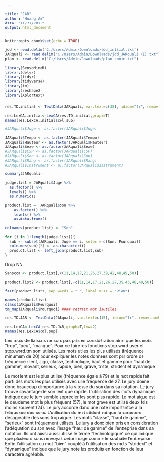 ```yaml
---

title: "JAR"
author: "Hoang An"
date: "11/27/2021"
output: html_document
---
```


```r
knitr::opts_chunk$set(echo = TRUE)
```

```r
jdd <- read.delim("C:/Users/Admin/Downloads/jdd_initial.txt")
JARquali <- read.delim("C:/Users/Admin/Downloads/jdd_JARquali (1).txt")
plan <- read.delim("C:/Users/Admin/Downloads/plan sonic.txt")
```

```r
library(SensoMineR)
library(dplyr)
library(tidyr)
library(tidyverse)
library(tm)
library(reshape2)
library(Xplortext)
```

###

```r
res.TD.initial <- TextData(JARquali, var.text=c(35), idiom="fr", remov.number=FALSE, context.quali=c("Juge","Son"), context.quanti = c(2,7:33), stop.word.user =	c("trop","assez","peu","fait","tout"), stop.word.tm = TRUE, graph = TRUE)

res.LexCA.initial<-LexCA(res.TD.initial,graph=T)
names(res.LexCA.initial$col.sup)
```

```r
#JARquali$Juge <- as.factor(JARquali$Juge)

JARquali$Tempo <- as.factor(JARquali$Tempo)
JARquali$Hauteur <- as.factor(JARquali$Hauteur)
JARquali$Sexe <- as.factor(JARquali$Sexe)
#JARquali$CSP <- as.factor(JARquali$CSP)
#JARquali$Son <- as.factor(JARquali$Son)
#JARquali$Rang <- as.factor(JARquali$Rang)
#JARquali$Instrument <- as.factor(JARquali$Instrument)

summary(JARquali)
```

```r
judge.list = JARquali$Juge %>%
  as.factor() %>%
  levels() %>%
  as.numeric()

product.list =  JARquali$Son %>%
    as.factor() %>%
    levels() %>%
    as.data.frame()
    
colnames(product.list) <- "Son"

```

```r
for (i in 1:length(judge.list)){
  sub <- subset(JARquali, Juge == i, selec = c(Son, Pourquoi))
  colnames(sub)[2] <- as.character(i) 
  product.list <- left_join(product.list,sub)
}
```

Drop NA 

```r
Sanscom <- product.list[,c(11,14,17,21,26,27,39,42,48,49,50)]

product.list2 <- product.list[,-c(11,14,17,21,26,27,39,43,48,49,50)]

fast(product.list2, sep.words = " ", label.miss = "Rien")

names(product.list)
class(JARquali$Pourquoi)
tm_map(JARquali$Pourquoi) #### retrait mot inutiles

```
```r
res.TD.JAR <- TextData(JARquali, var.text=c(35), idiom="fr", remov.number=FALSE, context.quali=c("Sexe","Tempo","Hauteur","Instrument"), context.quanti = c(7:25,34), stop.word.user =	c("trop","assez","peu","fait","tout"), stop.word.tm = TRUE, graph = TRUE)

```

```r
res.LexCA<-LexCA(res.TD.JAR,graph=T,lmw=2)
names(res.LexCA$col.sup)
```

Les mots de liaisons ne sont pas pris en considèration ainsi que les mots "trop", "peu", "manque".
Pour ce faire les fonctions stop.word.user et stop.word.tm sont utilsés. 
Les mots utiles les plus utilisés (fréquence minumum de 20) pour expliquer les notes données sont par ordre de fréquence : 
lent, aigu, classe, technologie, haut et gamme pour "haut de gamme", inovant, sérieux, rapide, bien, grave, triste, strident et dynamique

Le mot lent est le plus utilisé (fréquence égale à 79) et le mot rapide fait parti des mots les plus utilisés avec une fréquence de 27. Le jury donne donc beaucoup d'importance à la vitesse du son dans sa notation. Le jury trouve davantage de son lent que rapide. L'utilisation des mots dynamique indique que le jury semble apprécier les sont plus rapide.
Le mot aigue est le deuxieme mot le plus fréquent (57), le mot grave est utilisé deux fois moins souvent (24). Le jury accorde donc une note importantce à la fréquence des sons. L'utilisation du mot stident indique le caractère désagréable des sons trop aigue.
Les mots "classe", "haut de gamme", "serieux" sont fréquement utilisés. Le jury a donc bien pris en considèration l'adéquation du son avec l'image "haut de gamme" de l'entreprise dans sa notation. 
Ils ont aussi aussi utilisé le terme "technologique" ce qui indique que plusieurs sons renvoyait cette image comme le souhaite l'entreprise.
Enfin l'utilisation du mot "bien" couplé à l'utilisation des mots "strident" et "dynamique" indique que le jury note les produits en fonction de leur caractère agréable.

